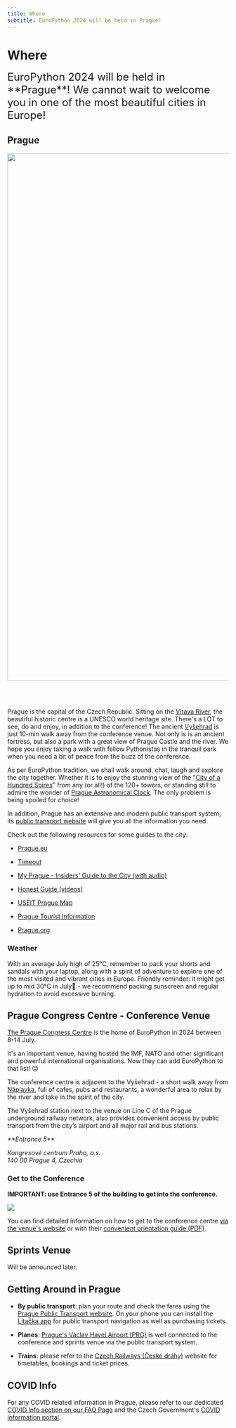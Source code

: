 ```yaml
---
title: Where
subtitle: EuroPython 2024 will be held in Prague!
---
```




# Where

<font size="+2.5">
  EuroPython 2024 will be held in **Prague**! We cannot wait to welcome you in
  one of the most beautiful cities in Europe!
</font>

## Prague

<Image src={venueImage} width="1200" alt="" />

<br></br>

Prague is the capital of the Czech Republic. Sitting on the
[Vltava River](https://www.youtube.com/watch?v=l6kqu2mk-Kw), the beautiful
historic centre is a UNESCO world heritage site. There's a LOT to see, do and
enjoy, in addition to the conference! The ancient
[Vyšehrad](https://www.vysehradtickets.com/vysehrad/) is just 10-min walk away
from the conference venue. Not only is is an ancient fortress, but also a park
with a great view of Prague Castle and the river. We hope you enjoy taking a
walk with fellow Pythonistas in the tranquil park when you need a bit of peace
from the buzz of the conference.

As per EuroPython tradition, we shall walk around, chat, laugh and explore the
city together. Whether it is to enjoy the stunning view of the
"[City of a Hundred Spires](https://www.prague.eu/en/articles/the-towers-of-prague-10537)"
from any (or all!) of the 120+ towers, or standing still to admire the wonder of
[Prague Astronomical Clock](https://www.prague.eu/en/object/places/3129/astronomical-clock?back=1).
The only problem is being spoiled for choice!

In addition, Prague has an extensive and modern public transport system; its
[public transport website](https://www.dpp.cz/en) will give you all the
information you need.

Check out the following resources for some guides to the city:

- [Prague.eu](https://www.prague.eu/en)

- [Timeout](https://www.timeout.com/prague)

- [My Prague - Insiders' Guide to the City (with audio)](https://english.radio.cz/node/8702571/o-poradu)

- [Honest Guide (videos)](https://www.youtube.com/@HONESTGUIDE)

- [USEIT Prague Map](https://www.use-it.travel/cities/detail/prague/)

- [Prague Tourist Information](https://praguetouristinformation.com/en/)

- [Prague.org](https://prague.org/)

### Weather

With an average July high of 25°C, remember to pack your shorts and sandals with
your laptop, along with a spirit of adventure to explore one of the most visited
and vibrant cities in Europe. Friendly reminder: it might get up to mid 30°C in
July🥵 - we recommend packing sunscreen and regular hydration to avoid excessive
burning.

## Prague Congress Centre - Conference Venue

[The Prague Congress Centre](https://www.praguecc.cz/en/homepage) is the home of
EuroPython in 2024 between 8-14 July.

It's an important venue, having hosted the IMF, NATO and other significant and
powerful international organisations. Now they can add EuroPython to that list!
😛

The conference centre is adjacent to the Vyšehrad - a short walk away from
[Náplavka](https://www.mmzoneblog.com/naplavka), full of cafes, pubs and
restaurants, a wonderful area to relax by the river and take in the spirit of
the city.

The Vyšehrad station next to the venue on Line C of the Prague underground
railway network, also provides convenient access by public transport from the
city’s airport and all major rail and bus stations.

<Map></Map>

<address>
**Entrance 5**

Kongresové centrum Praha, a.s.<br/> 140 00 Prague 4, Czechia<br/>

</address>

### Get to the Conference

**IMPORTANT: use Entrance 5 of the building to get into the conference.**

![](./images/entrance5-pcc5.jpg)

You can find detailed information on how to get to the conference centre
[via the venue's website](https://www.praguecc.cz/en/how-to-get-here) or with
their
[convenient orientation guide (PDF)](https://www.praguecc.cz/users_data/files/ORIENTATION_PLANS_orientacni_pla.pdf).

## Sprints Venue

Will be announced later.

## Getting Around in Prague

- **By public transport**: plan your route and check the fares using the
  [Prague Public Transport website](https://www.dpp.cz/en). On your phone you
  can install the [Lítačka app](https://app.pidlitacka.cz/) for public transport
  navigation as well as purchasing tickets.

- **Planes**: [Prague's Václav Havel Airport (PRG)](https://www.prg.aero/en) is
  well connected to the conference and sprints venue via the public transport
  system.

- **Trains**: please refer to the
  [Czech Railways (České dráhy)](https://www.cd.cz/en/) website for timetables,
  bookings and ticket prices.

## COVID Info

For any COVID related information in Prague, please refer to our dedicated
[COVID Info section on our FAQ Page](/faq#covid-related-questions) and the Czech
Government's [COVID information portal](https://covid.gov.cz/en/).

